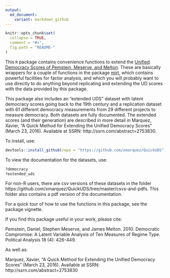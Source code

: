 ```yaml
---
output:
  md_document:
    variant: markdown_github
---
```


<!-- README.md is generated from README.Rmd. Please edit that file -->

```r
knitr::opts_chunk$set(
  collapse = TRUE,
  comment = "#>",
  fig.path = "README-"
)
```

This ```R``` package contains convenience functions to extend the [Unified Democracy Scores of Pemstein, Meserve, and Melton](http://www.unified-democracy-scores.org/). These are basically wrappers for a couple of functions in the package [mirt](https://cran.r-project.org/web/packages/mirt/mirt.pdf), which contains powerful facilities for factor analysis, and which you will probably want to use directly to do anything beyond replicating and extending the UD scores with the data provided by this package. 

This package also includes an "extended UDS" dataset with latent democracy scores going back to the 19th century and a replication dataset with 61 different democracy measurements from 29 different projects to measure democracy. Both datasets are fully documented. The extended scores (and their generation) are described in more detail in Marquez, Xavier, "A Quick Method for Extending the Unified Democracy Scores" (March 23, 2016). Available at SSRN: http://ssrn.com/abstract=2753830.

To install, use:

```r
devtools::install_github(repo = "https://github.com/xmarquez/QuickUDS")

```

To view the documentation for the datasets, use:

```r
?democracy
?extended_uds
```

For non-R users, there are csv versions of these datasets in the folder https://github.com/xmarquez/QuickUDS/tree/master/csvs-and-pdfs. This folder also contains a pdf version of the documentation.

For a quick tour of how to use the functions in this package, see the package vignette. 

If you find this package useful in your work, please cite:

Pemstein, Daniel, Stephen Meserve, and James Melton. 2010. Democratic Compromise: A Latent Variable Analysis of Ten Measures of Regime Type. Political Analysis 18 (4): 426-449.

As well as:

Marquez, Xavier, "A Quick Method for Extending the Unified Democracy Scores" (March 23, 2016). Available at SSRN: http://ssrn.com/abstract=2753830


